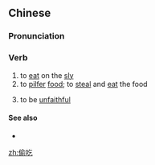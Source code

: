 ==Chinese==
{{zh-forms}}

===Pronunciation===
{{zh-pron
|m=tōuchī
|c=tau1 hek3
|cat=v
}}

===Verb===
{{zh-verb}}

# to [[eat]] on the [[sly]]
# to [[pilfer]] [[food]]; to [[steal]] and [[eat]] the food
# {{lb|zh|figurative}} to be [[unfaithful]]

====See also====
* {{zh-l|偷食}}

[[zh:偷吃]]